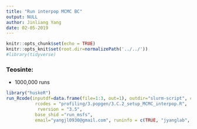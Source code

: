```yaml
---
title: "Run interpop MCMC BC"
output: NULL
author: Jinliang Yang
date: 02-05-2019
---
```



```r
knitr::opts_chunk$set(echo = TRUE) 
knitr::opts_knit$set(root.dir=normalizePath('../../')) 
#library(tidyverse)
```




### Teosinte:

- 1000,000 runs
```r
library("huskeR")
run_Rcode(inputdf=data.frame(file=1:3, out=1), outdir="slurm-script", cmdno=1,
           rcodes = "profiling/3.popgen/3.C.2_setup_MCMC_interpop.R",
            rversion = "3.5",
           base_shid ="run_msfs",
           email="yangjl0930@gmail.com", runinfo = c(TRUE, "jyanglab", 2, "5G", "36:00:00"))

```



